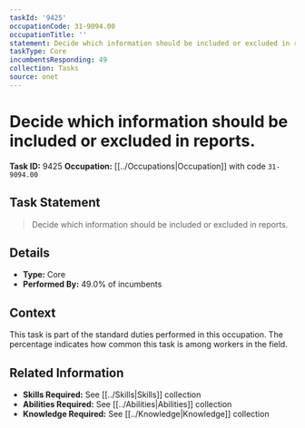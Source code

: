 ```yaml
---
taskId: '9425'
occupationCode: 31-9094.00
occupationTitle: ''
statement: Decide which information should be included or excluded in reports.
taskType: Core
incumbentsResponding: 49
collection: Tasks
source: onet
---
```

# Decide which information should be included or excluded in reports.

**Task ID:** 9425
**Occupation:** [[../Occupations|Occupation]] with code `31-9094.00`

## Task Statement

> Decide which information should be included or excluded in reports.

## Details

- **Type:** Core
- **Performed By:** 49.0% of incumbents

## Context

This task is part of the standard duties performed in this occupation. The percentage indicates how common this task is among workers in the field.

## Related Information

- **Skills Required:** See [[../Skills|Skills]] collection
- **Abilities Required:** See [[../Abilities|Abilities]] collection
- **Knowledge Required:** See [[../Knowledge|Knowledge]] collection
